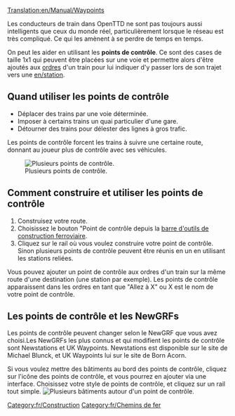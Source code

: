 [[Translation:en/Manual/Waypoints]]

<!-- this is not tutorial/walkthrough category member -->
Les conducteurs de train dans OpenTTD ne sont pas toujours aussi intelligents que ceux du monde réel, particulièrement lorsque le réseau est très compliqué.  Ce qui les amènent à se perdre de temps en temps.  

On peut les aider en utilisant les '''points de contrôle'''. Ce sont des cases de taille 1x1 qui peuvent être placées sur une voie et permettre alors d'être ajoutés aux [[fr/Manual/Ordres|ordres]] d'un train pour lui indiquer d'y passer lors de son trajet vers une [[en/station]].
==Quand utiliser les points de contrôle==

* Déplacer des trains par une voie déterminée.
* Imposer à certains trains un quai particulier d'une gare.
* Détourner des trains pour délester des lignes à gros trafic.

Les points de contrôle forcent les trains à suivre une certaine route, donnant au joueur plus de contrôle avec ses véhicules.

[[File:en/Checkpoints.png|center|frame|Plusieurs points de contrôle.]]

==Comment construire et utiliser les points de contrôle==

# Construisez votre route.
# Choisissez le bouton "Point de contrôle depuis la [[fr/Manual/Construction Ferroviaire#Barre d'outils "Construction de voie ferrée"|barre d'outils de construction ferroviaire]].
# Cliquez sur le rail où vous voulez construire votre point de contrôle. Sinon plusieurs points de contrôle peuvent être réunis en un en utilisant les stations reliées.

Vous pouvez ajouter un point de contrôle aux ordres d'un train sur la même route d'une destination (une station par exemple). Les points de contrôle apparaissent dans les ordres en tant que "Allez à X" ou X est le nom de votre point de contrôle.

==Les points de contrôle et les NewGRFs==
Les points de contrôle peuvent changer selon le NewGRF que vous avez choisi.Les NewGRFs les plus connus et qui modifient les points de contrôle sont Newstations et UK Waypoints. Newstations est disponible sur le site de Michael Blunck, et UK Waypoints lui sur le site de Born Acorn.

Si vous voulez mettre des bâtiments au bord des points de contrôle, cliquez sur l'icône des points de contrôle, et vous pourrez en ajouter via une interface. Choisissez votre style de points de contrôle, et cliquez sur un rail tout simple.
[[File:en/Newgrfwayp.png|center|frame|Plusieurs bâtiments autour d'un point de contrôle.]]

[[Category:fr/Construction]]
[[Category:fr/Chemins de fer]]